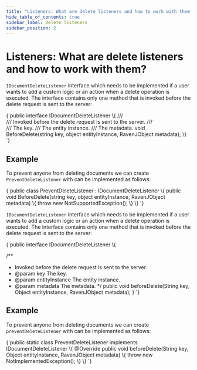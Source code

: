 ---
title: "Listeners: What are delete listeners and how to work with them?"
hide_table_of_contents: true
sidebar_label: Delete listeners
sidebar_position: 2
---




# Listeners: What are delete listeners and how to work with them?
<LanguageSwitcher supportedLanguages={supportedLanguages} />
<LanguageContent language="csharp">


`IDocumentDeleteListener` interface which needs to be implemented if a user wants to add a custom logic or an action when a delete operation is executed. 
The interface contains only one method that is invoked before the delete request is sent to the server:

<TabItem value="document_delete_interface" label="document_delete_interface">
<CodeBlock language="csharp">
{`public interface IDocumentDeleteListener
\{
	/// <summary>
	/// Invoked before the delete request is sent to the server.
	/// </summary>
	/// <param name="key">The key.</param>
	/// <param name="entityInstance">The entity instance.</param>
	/// <param name="metadata">The metadata.</param>
	void BeforeDelete(string key, object entityInstance, RavenJObject metadata);
\}
`}
</CodeBlock>
</TabItem>

## Example

To prevent anyone from deleting documents we can create `PreventDeleteListener` with can be implemented as follows:

<TabItem value="document_delete_example" label="document_delete_example">
<CodeBlock language="csharp">
{`public class PreventDeleteListener : IDocumentDeleteListener
\{
	public void BeforeDelete(string key, object entityInstance, RavenJObject metadata)
	\{
		throw new NotSupportedException();
	\}
\}
`}
</CodeBlock>
</TabItem>

</LanguageContent>
<LanguageContent language="java">


`IDocumentDeleteListener` interface which needs to be implemented if a user wants to add a custom logic or an action when a delete operation is executed. 
The interface contains only one method that is invoked before the delete request is sent to the server:

<TabItem value="document_delete_interface" label="document_delete_interface">
<CodeBlock language="java">
{`public interface IDocumentDeleteListener \{

  /**
   * Invoked before the delete request is sent to the server.
   * @param key The key.
   * @param entityInstance The entity instance.
   * @param metadata The metadata.
   */
  public void beforeDelete(String key, Object entityInstance, RavenJObject metadata);
\}
`}
</CodeBlock>
</TabItem>

## Example

To prevent anyone from deleting documents we can create `preventDeleteListener` with can be implemented as follows:

<TabItem value="document_delete_example" label="document_delete_example">
<CodeBlock language="java">
{`public static class PreventDeleteListener implements IDocumentDeleteListener \{
  @Override
  public void beforeDelete(String key, Object entityInstance, RavenJObject metadata) \{
    throw new NotImplementedException();
  \}
\}
`}
</CodeBlock>
</TabItem>

</LanguageContent>

<!---

-->